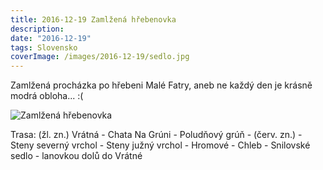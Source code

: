 ```yaml
---
title: 2016-12-19 Zamlžená hřebenovka
description:
date: "2016-12-19"
tags: Slovensko
coverImage: /images/2016-12-19/sedlo.jpg
---
```


Zamlžená procházka po hřebeni Malé Fatry, aneb ne každý den je krásně modrá obloha... :(


<div className="flex justify-center">
  <Image
    src="/images/2016-12-19/sedlo.jpg"
    alt="Zamlžená hřebenovka"
    width={750}
    height={1080}
    priority
    className="next-image"
  />
</div>

Trasa: (žl. zn.) Vrátná - Chata Na Grúni - Poludňový grúň - (červ. zn.) - Steny severný vrchol - Steny južný vrchol - Hromové - Chleb - Snilovské sedlo - lanovkou dolů do Vrátné
